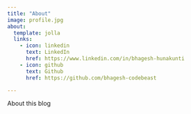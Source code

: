 ```yaml
---
title: "About"
image: profile.jpg
about:
  template: jolla
  links:
    - icon: linkedin
      text: LinkedIn
      href: https://www.linkedin.com/in/bhagesh-hunakunti
    - icon: github
      text: Github
      href: https://github.com/bhagesh-codebeast

---
```


About this blog
